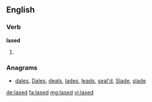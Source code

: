 ==English==

===Verb===
'''lased'''

# {{past of|lase}}

===Anagrams===
* [[dales#English|dales]], [[Dales#English|Dales]], [[deals#English|deals]], [[lades#English|lades]], [[leads#English|leads]], [[seal'd#English|seal'd]], [[Slade#English|Slade]], [[slade#English|slade]]

[[de:lased]]
[[fa:lased]]
[[mg:lased]]
[[vi:lased]]